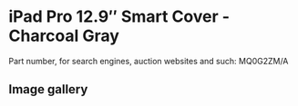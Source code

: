 
# iPad Pro 12.9″ Smart Cover - Charcoal Gray

Part number, for search engines, auction websites and such: MQ0G2ZM/A

## Image gallery

<div style={{ width: '100%', maxWidth: '768px' }}>
<GalleryComponent
    images={[
      {
        original: "/everysource/MQ0G2.webp",
        thumbnail: "/everypreview/MQ0G2.webp",
      },
      {
        original: "/everysource/MQ0G2_AV1_GOLD.webp",
        thumbnail: "/everypreview/MQ0G2_AV1_GOLD.webp",
      },
      {
        original: "/everysource/MQ0G2_AV1_SILVER.webp",
        thumbnail: "/everypreview/MQ0G2_AV1_SILVER.webp",
      },
      {
        original: "/everysource/MQ0G2_AV1_SPACE_GRAY.webp",
        thumbnail: "/everypreview/MQ0G2_AV1_SPACE_GRAY.webp",
      },
      {
        original: "/everysource/MQ0G2_AV2.webp",
        thumbnail: "/everypreview/MQ0G2_AV2.webp",
      },
      {
        original: "/everysource/MQ0G2_AV3.webp",
        thumbnail: "/everypreview/MQ0G2_AV3.webp",
      }
    ]}
  />
</div>
